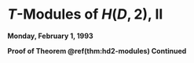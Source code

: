 # $T$-Modules of $H(D,2)$, II {#lec6}
**Monday, February 1, 1993**

**Proof of Theorem \@ref(thm:hd2-modules) Continued**

